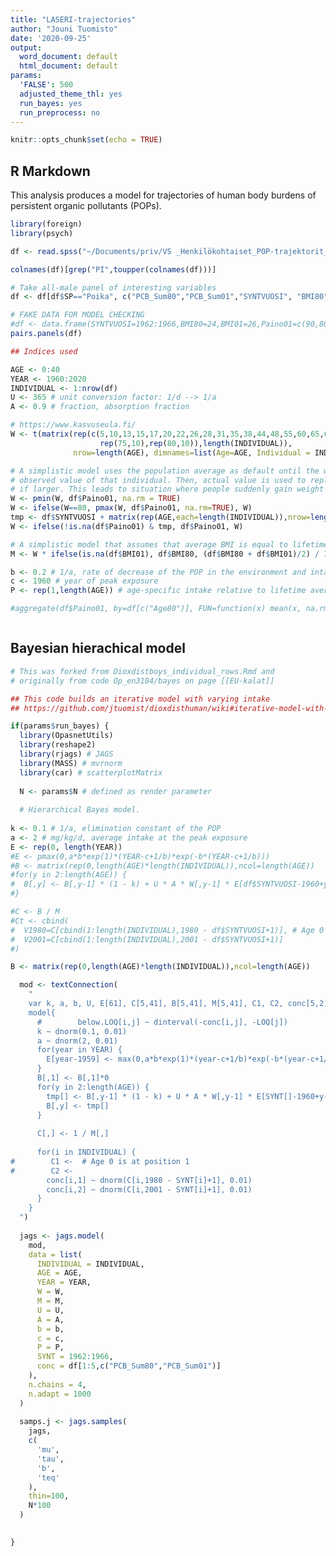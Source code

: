 ```yaml
---
title: "LASERI-trajectories"
author: "Jouni Tuomisto"
date: '2020-09-25'
output:
  word_document: default
  html_document: default
params:
  'FALSE': 500
  adjusted_theme_thl: yes
  run_bayes: yes
  run_preprocess: no
---
```


```r
knitr::opts_chunk$set(echo = TRUE)
```

## R Markdown

This analysis produces a model for trajectories of human body burdens of persistent organic pollutants (POPs).

```r
library(foreign)
library(psych)

df <- read.spss("~/Documents/priv/VS _Henkilökohtaiset_POP-trajektorit_LASERI-aineistossa/updated_korjattu_LASERI_data_2020_05_WORKCOPY.sav", to.data.frame = TRUE)

colnames(df)[grep("PI",toupper(colnames(df)))]

# Take all-male panel of interesting variables
df <- df[df$SP=="Poika", c("PCB_Sum80","PCB_Sum01","SYNTVUOSI", "BMI80","BMI01","Paino01","bodyfat80","bodyfat92")]

# FAKE DATA FOR MODEL CHECKING
#df <- data.frame(SYNTVUOSI=1962:1966,BMI80=24,BMI01=26,Paino01=c(90,80,70,60,50))
pairs.panels(df)

## Indices used

AGE <- 0:40
YEAR <- 1960:2020
INDIVIDUAL <- 1:nrow(df)
U <- 365 # unit conversion factor: 1/d --> 1/a
A <- 0.9 # fraction, absorption fraction

# https://www.kasvuseula.fi/
W <- t(matrix(rep(c(5,10,13,15,17,20,22,26,28,31,35,38,44,48,55,60,65,68,70,71,72,
                    rep(75,10),rep(80,10)),length(INDIVIDUAL)),
              nrow=length(AGE), dimnames=list(Age=AGE, Individual = INDIVIDUAL)))

# A simplistic model uses the population average as default until the weight reaches the
# observed value of that individual. Then, actual value is used to replace 80 kg (the max default),
# if larger. This leads to situation where people suddenly gain weight when at 31 or at 2001.
W <- pmin(W, df$Paino01, na.rm = TRUE)
W <- ifelse(W==80, pmax(W, df$Paino01, na.rm=TRUE), W)
tmp <- df$SYNTVUOSI + matrix(rep(AGE,each=length(INDIVIDUAL)),nrow=length(INDIVIDUAL))>=2001
W <- ifelse(!is.na(df$Paino01) & tmp, df$Paino01, W)

# A simplistic model that assumes that average BMI is equal to lifetime fat percentage.
M <- W * ifelse(is.na(df$BMI01), df$BMI80, (df$BMI80 + df$BMI01)/2) / 100

b <- 0.2 # 1/a, rate of decrease of the POP in the environment and intake
c <- 1960 # year of peak exposure
P <- rep(1,length(AGE)) # age-specific intake relative to lifetime average

#aggregate(df$Paino01, by=df[c("Age80")], FUN=function(x) mean(x, na.rm=TRUE))

```


```r


```
## Bayesian hierachical model

```r
# This was forked from Dioxdistboys_individual_rows.Rmd and
# originally from code Op_en3104/bayes on page [[EU-kalat]]

## This code builds an iterative model with varying intake
## https://github.com/jtuomist/dioxdisthuman/wiki#iterative-model-with-varying-intake-primary-choice

if(params$run_bayes) {
  library(OpasnetUtils)
  library(reshape2)
  library(rjags) # JAGS
  library(MASS) # mvrnorm
  library(car) # scatterplotMatrix
  
  N <- params$N # defined as render parameter
  
  # Hierarchical Bayes model.
  
k <- 0.1 # 1/a, elimination constant of the POP
a <- 2 # mg/kg/d, average intake at the peak exposure
E <- rep(0, length(YEAR))
#E <- pmax(0,a*b*exp(1)*(YEAR-c+1/b)*exp(-b*(YEAR-c+1/b)))
#B <- matrix(rep(0,length(AGE)*length(INDIVIDUAL)),ncol=length(AGE))
#for(y in 2:length(AGE)) {
#  B[,y] <- B[,y-1] * (1 - k) + U * A * W[,y-1] * E[df$SYNTVUOSI-1960+y-1] * P[y-1]
#}

#C <- B / M
#Ct <- cbind(
#  V1980=C[cbind(1:length(INDIVIDUAL),1980 - df$SYNTVUOSI+1)], # Age 0 is at position 1
#  V2001=C[cbind(1:length(INDIVIDUAL),2001 - df$SYNTVUOSI+1)]
#)

B <- matrix(rep(0,length(AGE)*length(INDIVIDUAL)),ncol=length(AGE))

  mod <- textConnection(
    "
    var k, a, b, U, E[61], C[5,41], B[5,41], M[5,41], C1, C2, conc[5,2], SYNT[5], tmp[5];
    model{
      #        below.LOQ[i,j] ~ dinterval(-conc[i,j], -LOQ[j])
      k ~ dnorm(0.1, 0.01)
      a ~ dnorm(2, 0.01)
      for(year in YEAR) {
        E[year-1959] <- max(0,a*b*exp(1)*(year-c+1/b)*exp(-b*(year-c+1/b)))
      }
      B[,1] <- B[,1]*0
      for(y in 2:length(AGE)) {
        tmp[] <- B[,y-1] * (1 - k) + U * A * W[,y-1] * E[SYNT[]-1960+y-1] * P[y-1]
        B[,y] <- tmp[]
      }
      
      C[,] <- 1 / M[,]
      
      for(i in INDIVIDUAL) { 
#        C1 <-  # Age 0 is at position 1
#        C2 <- 
        conc[i,1] ~ dnorm(C[i,1980 - SYNT[i]+1], 0.01)
        conc[i,2] ~ dnorm(C[i,2001 - SYNT[i]+1], 0.01)
      }
    }
  ")
  
  jags <- jags.model(
    mod,
    data = list(
      INDIVIDUAL = INDIVIDUAL,
      AGE = AGE,
      YEAR = YEAR,
      W = W,
      M = M,
      U = U,
      A = A,
      b = b,
      c = c,
      P = P,
      SYNT = 1962:1966,
      conc = df[1:5,c("PCB_Sum80","PCB_Sum01")]
    ),
    n.chains = 4,
    n.adapt = 1000
  )
  
  samps.j <- jags.samples(
    jags, 
    c(
      'mu', 
      'tau',
      'b',
      'teq'
    ), 
    thin=100,
    N*100
  )

  
}

```

```r


```
